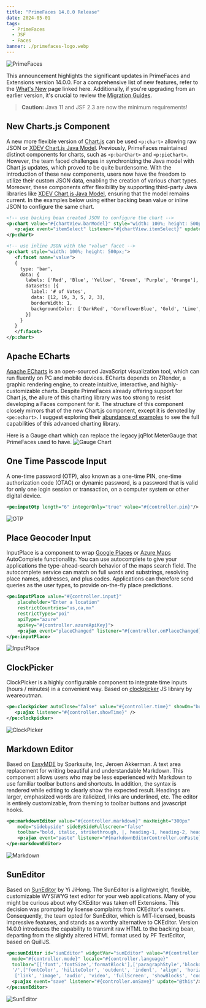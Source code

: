```yaml
---
title: "PrimeFaces 14.0.0 Release"
date: 2024-05-01
tags:
  - PrimeFaces
  - JSF
  - Faces
banner: ./primefaces-logo.webp
---
```


![PrimeFaces](./primefaces-logo.webp)

This announcement highlights the significant updates in PrimeFaces and Extensions version 14.0.0.
For a comprehensive list of new features, refer to the [What's New](https://primefaces.github.io/primefaces/14_0_0/#/gettingstarted/whatsnew) page linked here.
Additionally, if you're upgrading from an earlier version, it's crucial to review the [Migration Guides](https://primefaces.github.io/primefaces/14_0_0/#/../migrationguide/migrationguide).

> **Caution:** Java 11 and JSF 2.3 are now the minimum requirements!

## New Charts.js Component

A new more flexible version of [Chart.js](https://www.chartjs.org/) can be used `<p:chart>` allowing raw JSON or [XDEV Chart.js Java Model](https://github.com/xdev-software/chartjs-java-model).
Previously, PrimeFaces maintained distinct components for charts, such as `<p:barChart>` and `<p:pieChart>`. However, the team faced challenges
in synchronizing the Java model with Chart.js updates, which proved to be quite burdensome. With the introduction of these new components,
users now have the freedom to utilize their custom JSON data, enabling the creation of various chart types. Moreover, these components
offer flexibility by supporting third-party Java libraries like [XDEV Chart.js Java Model](https://github.com/xdev-software/chartjs-java-model), ensuring that the model remains current.
In the examples below using either backing bean value or inline JSON to configure the same chart.

```xml
<!-- use backing bean created JSON to configure the chart -->
<p:chart value="#{chartView.barModel}" style="width: 100%; height: 500px;">
   <p:ajax event="itemSelect" listener="#{chartView.itemSelect}" update="growl"/>
</p:chart>

<!-- use inline JSON with the "value" facet -->
<p:chart style="width: 100%; height: 500px;">
   <f:facet name="value">
   {
     type: 'bar',
     data: {
       labels: ['Red', 'Blue', 'Yellow', 'Green', 'Purple', 'Orange'],
       datasets: [{
         label: '# of Votes',
         data: [12, 19, 3, 5, 2, 3],
         borderWidth: 1,
         backgroundColor: ['DarkRed', 'CornflowerBlue', 'Gold', 'Lime', 'BlueViolet', 'DarkOrange']
       }]
     }
   }
   </f:facet>
</p:chart>
```

## Apache ECharts

[Apache ECharts](https://echarts.apache.org/) is an open-sourced JavaScript visualization tool, which can run fluently on PC and mobile devices.
ECharts depends on ZRender, a graphic rendering engine, to create intuitive, interactive, and highly-customizable charts.
Despite PrimeFaces already offering support for Chart.js, the allure of this charting library was too strong to resist developing a Faces component for it.
The structure of this component closely mirrors that of the new Chart.js component, except it is denoted by `<pe:echart>`.
I suggest exploring their [abundance of examples](https://echarts.apache.org/examples/en/index.html) to see the full capabilities of this advanced charting library.

Here is a Gauge chart which can replace the legacy jqPlot MeterGauge that PrimeFaces used to have.
![Gauge Chart](./echarts.png)

## One Time Passcode Input

A one-time password (OTP), also known as a one-time PIN, one-time authorization code (OTAC) or dynamic password, is a password that is valid for only one login session or transaction, on a computer system or other digital device.

```xml
<pe:inputOtp length="6" integerOnly="true" value="#{controller.pin}"/>
```

![OTP](./otp.png)

## Place Geocoder Input

InputPlace is a component to wrap [Google Places](https://developers.google.com/maps/documentation/javascript/place-autocomplete) or [Azure Maps](https://learn.microsoft.com/en-us/rest/api/maps/search/get-search-fuzzy) AutoComplete functionality.
You can use autocomplete to give your applications the type-ahead-search behavior of the maps search field. The autocomplete service can match on full words and substrings, resolving place names, addresses, and plus codes.
Applications can therefore send queries as the user types, to provide on-the-fly place predictions.

```xml
<pe:inputPlace value="#{controller.input}"
    placeholder="Enter a location"
    restrictCountries="us,ca,mx"
    restrictTypes="poi"
    apiType="azure"
    apiKey="#{controller.azureApiKey}">
    <p:ajax event="placeChanged" listener="#{controller.onPlaceChanged}" />
</pe:inputPlace>
```

![InputPlace](./inputplace.png)

## ClockPicker

ClockPicker is a highly configurable component to integrate time inputs (hours / minutes) in a convenient way.
Based on [clockpicker](https://weareoutman.github.io/clockpicker/) JS library by weareoutman.

```xml
<pe:clockpicker autoClose="false" value="#{controller.time}" showOn="button">
   <p:ajax listener="#{controller.showTime}" />
</pe:clockpicker>
```

![ClockPicker](./clockpicker.png)

## Markdown Editor

Based on [EasyMDE](https://github.com/Ionaru/easy-markdown-editor) by Sparksuite, Inc, Jeroen Akkerman. A text area replacement for writing beautiful and understandable Markdown.
This component allows users who may be less experienced with Markdown to use familiar toolbar buttons and shortcuts. In addition, the syntax is rendered while editing to clearly show the expected result.
Headings are larger, emphasized words are italicized, links are underlined, etc. The editor is entirely customizable, from theming to toolbar buttons and javascript hooks.

```xml
<pe:markdownEditor value="#{controller.markdown}" maxHeight="300px"
    mode="sidebyside" sideBySideFullscreen="false"
    toolbar="bold, italic, strikethrough, |, heading-1, heading-2, heading-3,|, code, quote, unordered-list, ordered-list,|, clean-block, link, image, table, horizontal-rule,|, preview, side-by-side, fullscreen, |, guide">
    <p:ajax event="paste" listener="#{markdownEditorController.onPaste}"/>
</pe:markdownEditor>
```

![Markdown](./markdown.png)

## SunEditor

Based on [SunEditor](https://github.com/JiHong88/suneditor ) by Yi JiHong. The SunEditor is a lightweight, flexible, customizable WYSIWYG text editor for your web applications.
Many of you might be curious about why CKEditor was taken off Extensions. This decision was prompted by license complaints from CKEditor's 
owners. Consequently, the team opted for SunEditor, which is MIT-licensed, boasts impressive features, and stands as a worthy alternative 
to CKEditor. Version 14.0.0 introduces the capability to transmit raw HTML to the backing bean, departing from the slightly altered HTML 
format used by PF TextEditor, based on QuillJS.

```xml
<pe:sunEditor id="sunEditor" widgetVar="sunEditor" value="#{controller.html}"
  mode="#{controller.mode}" locale="#{controller.language}"
  toolbar="[['font','fontSize','formatBlock'],['paragraphStyle','blockquote'], ['bold', 'underline', 'italic', 'strike', 'subscript', 'superscript', 'removeFormat'],
  '/',['fontColor', 'hiliteColor', 'outdent', 'indent', 'align', 'horizontalRule', 'list', 'table'],
   ['link', 'image', 'audio', 'video', 'fullScreen', 'showBlocks', 'codeView', 'preview', 'print', 'save']]">
  <p:ajax event="save" listener="#{controller.onSave}" update="@this"/>
</pe:sunEditor>
```

![SunEditor](./suneditor.png)